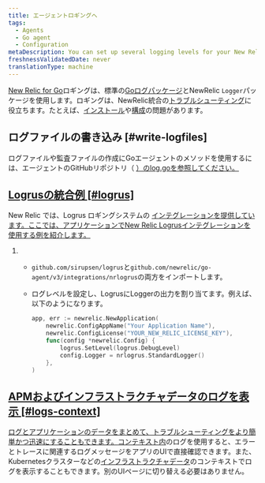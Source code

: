 ```yaml
---
title: エージェントロギングへ
tags:
  - Agents
  - Go agent
  - Configuration
metaDescription: You can set up several logging levels for your New Relic Go agent; this is useful for troubleshooting your New Relic Golang integration.
freshnessValidatedDate: never
translationType: machine
---
```


[New Relic for Go](/docs/agents/go-agent/get-started/new-relic-go)ロギングは、標準の[Goログパッケージ](https://golang.org/pkg/log/)とNewRelic `Logger`パッケージを使用します。ロギングは、NewRelic統合の[トラブルシューティング](/docs/agents/go-agent/troubleshooting/no-data-appears-go)に役立ちます。たとえば、[インストール](/docs/agents/go-agent/get-started/install-new-relic-go)や[構成](/docs/agents/go-agent/instrumentation/go-agent-configuration)の問題があります。

## ログファイルの書き込み [#write-logfiles]

ログファイルや監査ファイルの作成にGoエージェントのメソッドを使用するには、エージェントのGitHubリポジトリ（ [）のlog.goを参照してください。](https://github.com/newrelic/go-agent/blob/master/log.go)

## [Logrusの統合例 [#logrus]](https://github.com/newrelic/go-agent/blob/master/log.go)

[](https://github.com/newrelic/go-agent/blob/master/log.go)New Relic では、Logrus ロギングシステムの [インテグレーションを提供しています。ここでは、アプリケーションでNew Relic Logrusインテグレーションを使用する例を紹介します。](https://github.com/newrelic/go-agent/blob/master/_integrations/nrlogrus/nrlogrus.go)

1. * `github.com/sirupsen/logrus`と`github.com/newrelic/go-agent/v3/integrations/nrlogrus`の両方をインポートします。

   * ログレベルを設定し、LogrusにLoggerの出力を割り当てます。例えば、以下のようになります。

     ```go
     app, err := newrelic.NewApplication(
         newrelic.ConfigAppName("Your Application Name"),
         newrelic.ConfigLicense("YOUR_NEW_RELIC_LICENSE_KEY"),
         func(config *newrelic.Config) {
             logrus.SetLevel(logrus.DebugLevel)
             config.Logger = nrlogrus.StandardLogger()
         },
     )
     ```

## [APMおよびインフラストラクチャデータのログを表示 [#logs-context]](https://github.com/newrelic/go-agent/blob/master/_integrations/nrlogrus/nrlogrus.go)

[ログとアプリケーションのデータをまとめて、トラブルシューティングをより簡単かつ迅速にすることもできます。](https://github.com/newrelic/go-agent/blob/master/_integrations/nrlogrus/nrlogrus.go)[コンテキスト内](/docs/logs/logs-context/configure-logs-context-go/)のログを使用すると、エラーとトレースに関連するログメッセージをアプリのUIで直接確認できます。また、Kubernetesクラスターなどの[インフラストラクチャデータ](/docs/logs/forward-logs/forward-your-logs-using-infrastructure-agent/)のコンテキストでログを表示することもできます。別のUIページに切り替える必要はありません。